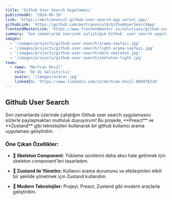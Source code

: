 ```yaml
---
title: 'Github User Search Uygulaması'
publishedAt: '2024-06-10'
link: 'https://mertcanoncul-github-user-search-app.vercel.app/'
githubLink: 'https://github.com/mertcanoncul0/GithubUserSearchApp'
frontendMentorLink: 'https://www.frontendmentor.io/solutions/github-user-search-app-K5AgDxrw4m'
summary: 'Son zamanlarda üzerinde çalıştığım Github  user search uygulamasını sizlerle paylaşmaktan mutluluk duyuyorum!'
images:
  - '/images/projects/github-user-search/arama-sayfasi.jpg'
  - '/images/projects/github-user-search/light-arama-sayfasi.jpg'
  - '/images/projects/github-user-search/dark-skeleton.jpg'
  - '/images/projects/github-user-search/skeleton-light.jpg'
team:
  - name: 'Mertcan Öncül'
    role: 'Ön Uç Geliştirici'
    avatar: '/images/avatar.jpg'
    linkedIn: 'https://www.linkedin.com/in/mertcan-öncül-80b976218'
---
```


## Github User Search

<p>
  Son zamanlarda üzerinde çalıştığım Github user search uygulamasını sizlerle
  paylaşmaktan mutluluk duyuyorum! Bu projede, **Preact** ve **Zustand** gibi
  teknolojileri kullanarak bir github kullanıcı arama uygulaması geliştirdim.
</p>

### Öne Çıkan Özellikler:

- **🎨 Skeleton Component**: Yükleme sürelerini daha akıcı hale getirmek için skeleton component'leri tasarladım.

- **🔄 Zustand ile Yönetim:** Kullanıcı arama durumunu ve etkileşimleri etkili bir şekilde yönetmek için Zustand kullandım.

- **📜 Modern Teknolojiler:** Projeyi, Preact, Zustand gibi modern araçlarla geliştirdim.
